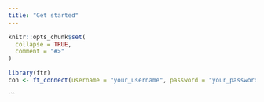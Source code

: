 ```yaml
---
title: "Get started"
---
```


```r
knitr::opts_chunk$set(
  collapse = TRUE,
  comment = "#>"
)
```



```r
library(ftr)
con <- ft_connect(username = "your_username", password = "your_password")

```



```

